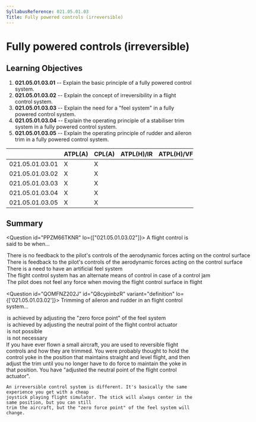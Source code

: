 ```yaml
---
SyllabusReference: 021.05.01.03
Title: Fully powered controls (irreversible)
---
```


# Fully powered controls (irreversible)

## Learning Objectives

1.  **021.05.01.03.01** -- Explain the basic principle of a fully powered control
    system.
2.  **021.05.01.03.02** -- Explain the concept of irreversibility in a flight
    control system.
3.  **021.05.01.03.03** -- Explain the need for a "feel system" in a fully
    powered control system.
4.  **021.05.01.03.04** -- Explain the operating principle of a stabiliser trim
    system in a fully powered control system.
5.  **021.05.01.03.05** -- Explain the operating principle of rudder and aileron
    trim in a fully powered control system.

|                 | ATPL(A) | CPL(A) | ATPL(H)/IR | ATPL(H)/VFR | CPL(H) | IR  | CBIR(A) |
| --------------- | ------- | ------ | ---------- | ----------- | ------ | --- | ------- |
| 021.05.01.03.01 | X       | X      |            |             |        |     |         |
| 021.05.01.03.02 | X       | X      |            |             |        |     |         |
| 021.05.01.03.03 | X       | X      |            |             |        |     |         |
| 021.05.01.03.04 | X       | X      |            |             |        |     |         |
| 021.05.01.03.05 | X       | X      |            |             |        |     |         |

## Summary

<Question id="PPZM66TKNR" lo={["021.05.01.03.02"]}>
  <Text variant="oneCorrect">
    A flight control is said to be <Subject /> when...
  </Text>
<Option subject={[["irreversible"]]}>
  There is no feedback to the pilot's controls of the aerodynamic forces acting
  on the control surface
</Option>
<Option subject={[["reversible"]]}>
  There is feedback to the pilot's controls of the aerodynamic forces acting on
  the control surface
</Option>
<Option>There is a need to have an artificial feel system</Option>
<Option>
  The flight control system has an alternate means of control in case of a
  control jam
</Option>

  <Option>
    The pilot does not feel any force when moving the flight control surface in
    flight
  </Option>
</Question>

<Question id="QOMFNZ202J" id="Q8cypinbzR" variant="definition" lo={['021.05.01.03.02']}>
  <Text variant="oneCorrect">Trimming of aileron and rudder in an <Subject /> flight control system...</Text>
  <Option id="Q8cypinbzR-1" subject={[["irreversible"]]}>is achieved by adjusting the "zero force point" of the feel system</Option>
  <Option id="Q8cypinbzR-3" subject={[["reversible"]]}>is achieved by adjusting the neutral point of the flight control actuator</Option>
  <Option id="Q8cypinbzR-4">is not possible</Option>
  <Option id="Q8cypinbzR-5">is not necessary</Option>

  <Explanation>
    If you have ever flown a small aircraft, you are used to reversible flight controls and how they
    are trimmed. You were probably thought to hold the control yoke in the position that maintains
    straight and level flight, and then adjust the trim until you no longer have to do force to maintain
    the yoke in that position. You have "adjusted the neutral point of the flight control actuator".

    An irreversible control system is different. It's basically the same experience you get with a cheap
    joystick playing flight simulator. The stick will always center in the same position, but you can still
    trim the aircraft, but the "zero force point" of the feel system will change.

  </Explanation>
</Question>
